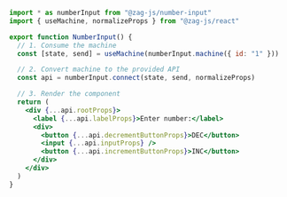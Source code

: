 ```jsx
import * as numberInput from "@zag-js/number-input"
import { useMachine, normalizeProps } from "@zag-js/react"

export function NumberInput() {
  // 1. Consume the machine
  const [state, send] = useMachine(numberInput.machine({ id: "1" }))

  // 2. Convert machine to the provided API
  const api = numberInput.connect(state, send, normalizeProps)

  // 3. Render the component
  return (
    <div {...api.rootProps}>
      <label {...api.labelProps}>Enter number:</label>
      <div>
        <button {...api.decrementButtonProps}>DEC</button>
        <input {...api.inputProps} />
        <button {...api.incrementButtonProps}>INC</button>
      </div>
    </div>
  )
}
```
